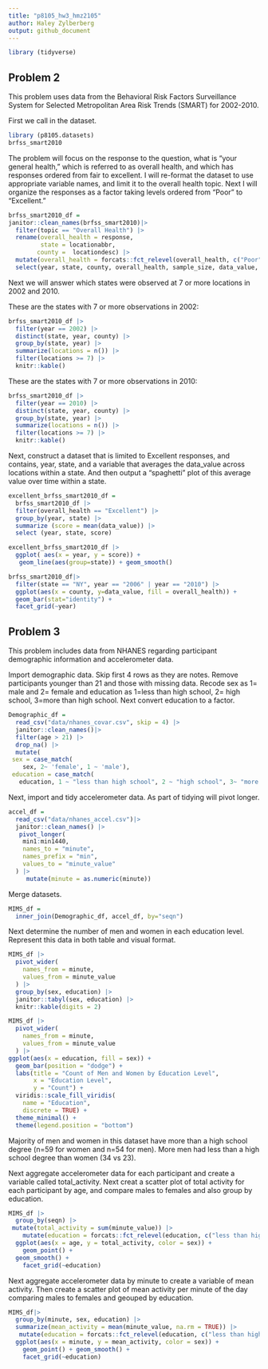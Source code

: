 ```yaml
---
title: "p8105_hw3_hmz2105"
author: Haley Zylberberg
output: github_document
---
```


```r
library (tidyverse)
```

## Problem 2

This problem uses data from the Behavioral Risk Factors Surveillance System for Selected Metropolitan Area Risk Trends (SMART) for 2002-2010. 

First we call in the dataset.

```r
library (p8105.datasets)
brfss_smart2010 
```

The problem will focus on the response to the question, what is "your general health," which is referred to as overall health, and which has responses ordered from fair to excellent. I will re-format the dataset to use appropriate variable names, and limit it to the overall health topic. Next I will organize the responses as a factor taking levels ordered from “Poor” to “Excellent.”

```r
brfss_smart2010_df =
janitor::clean_names(brfss_smart2010)|>
  filter(topic == "Overall Health") |>
  rename(overall_health = response,
         state = locationabbr,
        county =  locationdesc) |>
  mutate(overall_health = forcats::fct_relevel(overall_health, c("Poor", "Fair", "Good", "Very good", "Excellent"))) |>
  select(year, state, county, overall_health, sample_size, data_value, confidence_limit_low, confidence_limit_high)
```

Next we will answer which states were observed at 7 or more locations in 2002 and 2010.

These are the states with 7 or more observations in 2002:

```r
brfss_smart2010_df |>
  filter(year == 2002) |>
  distinct(state, year, county) |>
  group_by(state, year) |> 
  summarize(locations = n()) |>
  filter(locations >= 7) |>
  knitr::kable()
```

These are the states with 7 or more observations in 2010:

```r
brfss_smart2010_df |>
  filter(year == 2010) |>
  distinct(state, year, county) |>
  group_by(state, year) |> 
  summarize(locations = n()) |>
  filter(locations >= 7) |>
  knitr::kable()
```

Next, construct a dataset that is limited to Excellent responses, and contains, year, state, and a variable that averages the data_value across locations within a state. And then output a “spaghetti” plot of this average value over time within a state.

```r
excellent_brfss_smart2010_df =
  brfss_smart2010_df |>
  filter(overall_health == "Excellent") |>
  group_by(year, state) |>
  summarize (score = mean(data_value)) |>
  select (year, state, score) 

excellent_brfss_smart2010_df |>
  ggplot( aes(x = year, y = score)) +
   geom_line(aes(group=state)) + geom_smooth()
```


```r
brfss_smart2010_df|>
  filter(state == "NY", year == "2006" | year == "2010") |>
  ggplot(aes(x = county, y=data_value, fill = overall_health)) +
  geom_bar(stat="identity") +
  facet_grid(~year)

```

## Problem 3

This problem includes data from NHANES regarding participant demographic information and accelerometer data.

Import demographic data. Skip first 4 rows as they are notes. Remove participants younger than 21 and those with missing data. Recode sex as 1= male and 2= female and education as 1=less than high school, 2= high school, 3=more than high school. Next convert education to a factor.

```r
Demographic_df = 
  read_csv("data/nhanes_covar.csv", skip = 4) |> 
  janitor::clean_names()|>
  filter(age > 21) |>
  drop_na() |>
  mutate(
 sex = case_match(
    sex, 2~ 'female', 1 ~ 'male'),
 education = case_match(
   education, 1 ~ "less than high school", 2 ~ "high school", 3~ "more than high school")) |> mutate (education = as.factor(education))
```

Next, import and tidy accelerometer data. As part of tidying will pivot longer.

```r
accel_df = 
  read_csv("data/nhanes_accel.csv")|> 
  janitor::clean_names() |>
   pivot_longer(
    min1:min1440,
    names_to = "minute",
    names_prefix = "min",
    values_to = "minute_value"
  ) |>
     mutate(minute = as.numeric(minute))

```

Merge datasets.

```r
MIMS_df = 
  inner_join(Demographic_df, accel_df, by="seqn")
```

Next determine the number of men and women in each education level. Represent this data in both table and visual format.

```r
MIMS_df |> 
  pivot_wider(
    names_from = minute,
    values_from = minute_value
  ) |>
  group_by(sex, education) |> 
  janitor::tabyl(sex, education) |> 
  knitr::kable(digits = 2)

MIMS_df |> 
  pivot_wider(
    names_from = minute,
    values_from = minute_value
  ) |>
ggplot(aes(x = education, fill = sex)) +
  geom_bar(position = "dodge") +
  labs(title = "Count of Men and Women by Education Level",
       x = "Education Level",
       y = "Count") +
  viridis::scale_fill_viridis(
    name = "Education", 
    discrete = TRUE) + 
  theme_minimal() + 
  theme(legend.position = "bottom")
```

Majority of men and women in this dataset have more than a high school degree (n=59 for women and n=54 for men). More men had less than a high school degree than women (34 vs 23).

Next aggregate accelerometer data for each participant and create a variable called total_activity. Next creat a scatter plot of total activity for each participant by age, and compare males to females and also group by education.

```r
MIMS_df |> 
  group_by(seqn) |>
 mutate(total_activity = sum(minute_value)) |>
    mutate(education = forcats::fct_relevel(education, c("less than high school", "high school", "more than high school"))) |> 
  ggplot(aes(x = age, y = total_activity, color = sex)) +
    geom_point() +
  geom_smooth() + 
    facet_grid(~education)
```

Next aggregate accelerometer data by minute to create a variable of mean activity. Then create a scatter plot of mean activity per minute of the day comparing males to females and geouped by education.

```r
MIMS_df|>
  group_by(minute, sex, education) |>
  summarize(mean_activity = mean(minute_value, na.rm = TRUE)) |>
   mutate(education = forcats::fct_relevel(education, c("less than high school", "high school", "more than high school"))) |>
  ggplot(aes(x = minute, y = mean_activity, color = sex)) +
    geom_point() + geom_smooth() + 
    facet_grid(~education)

```
